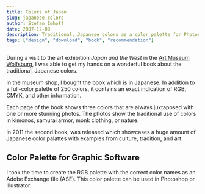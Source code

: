 ```yaml
---
title: Colors of Japan
slug: japanese-colors
author: Stefan Imhoff
date: 2007-12-08
description: Traditional, Japanese colors as a color palette for Photoshop and Illustrator to download (FREE).
tags: ["design", "download", "book", "recommendation"]
---
```


During a visit to the art exhibition _Japan and the West_ in the [Art Museum Wolfsburg](https://www.kunstmuseum-wolfsburg.de/), I was able to get my hands on a wonderful book about the traditional, Japanese colors.

In the museum shop, I bought the book _<AffiliateLink asin="4894445786" text="The Traditional Colors of Japan" />_ which is in Japanese. In addition to a full-color palette of 250 colors, it contains an exact indication of RGB, CMYK, and other information.

<Bookshelf>
  <AmazonBook asin="4894445786" />
  <AmazonBook asin="475624114X" />
</Bookshelf>

Each page of the book shows three colors that are always juxtaposed with one or more stunning photos. The photos show the traditional use of colors in kimonos, samurai armor, monk clothing, or nature.

In 2011 the second book, _<AffiliateLink asin="475624114X" text="Traditional Japanese Color Palette" />_ was released which showcases a huge amount of Japanese color palattes with examples from culture, tradition, and art.

## Color Palette for Graphic Software

I took the time to create the RGB palette with the correct color names as an Adobe Exchange file (ASE). This color palette can be used in Photoshop or Illustrator.

<Figure>
  <MoreLink href="/traditional-colors-of-japan/" text="See Traditional Colors of Japan" />
</Figure>
